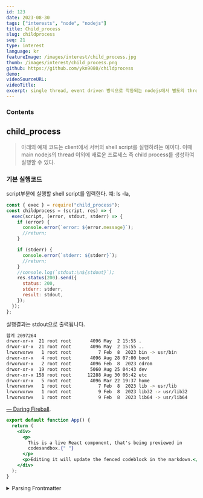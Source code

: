 ```yaml
---
id: 123
date: 2023-08-30
tags: ["interests", "node", "nodejs"]
title: Child_process
slug: childprocess
seq: 21
type: interest
language: kr
featureImage: /images/interest/child_process.jpg
thumb: /images/interest/child_process.png
github: https://github.com/ykn9080/childprocess
demo:
videoSourceURL:
videoTitle:
excerpt: single thread, event driven 방식으로 작동되는 nodejs에서 별도의 thread가 필요한 경우 child_process를 사용한다.
---
```


### Contents

## child_process

> 아래의 예제 코드는 client에서 서버의 shell script를 실행하려는 예이다.
> 이때 main nodejs의 thread 이외에 새로운 프로세스 즉 child process를 생성하여 실행할 수 있다.

### 기본 실행코드

script부분에 실행할 shell script를 입력한다.
예: ls -la,

```js
const { exec } = require("child_process");
const childprocess = (script, res) => {
  exec(script, (error, stdout, stderr) => {
    if (error) {
      console.error(`error: ${error.message}`);
      //return;
    }

    if (stderr) {
      console.error(`stderr: ${stderr}`);
      //return;
    }
    //console.log(`stdout:\n${stdout}`);
    res.status(200).send({
      status: 200,
      stderr: stderr,
      result: stdout,
    });
  });
};
```

실행결과는 stdout으로 출력됩니다.

```sh
합계 2097264
drwxr-xr-x  21 root root       4096 May  2 15:55 .
drwxr-xr-x  21 root root       4096 May  2 15:55 ..
lrwxrwxrwx   1 root root          7 Feb  8  2023 bin -> usr/bin
drwxr-xr-x   4 root root       4096 Aug 28 07:00 boot
drwxrwxr-x   2 root root       4096 Feb  8  2023 cdrom
drwxr-xr-x  19 root root       5060 Aug 25 04:43 dev
drwxr-xr-x 158 root root      12288 Aug 30 06:42 etc
drwxr-xr-x   5 root root       4096 Mar 22 19:37 home
lrwxrwxrwx   1 root root          7 Feb  8  2023 lib -> usr/lib
lrwxrwxrwx   1 root root          9 Feb  8  2023 lib32 -> usr/lib32
lrwxrwxrwx   1 root root          9 Feb  8  2023 lib64 -> usr/lib64

```

[— Daring Fireball](https://daringfireball.net/projects/markdown/).

```jsx live
export default function App() {
  return (
    <div>
      <p>
        This is a live React component, that's being previewed in
        codesandbox.{" "}
      </p>
      <p>Editing it will update the fenced codeblock in the markdown.</p>
    </div>
  );
}
```

<details>
  <summary>Parsing Frontmatter</summary>

Markdown in general is often paired with frontmatter, and normally this means adding some extra custom processing to the way markdown is handled. To address this, `next-mdx-remote` comes with optional parsing of frontmatter, which can be enabled by passing `parseFrontmatter: true` to `serialize`.

</details>
